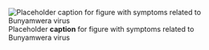 ![Placeholder __caption__ for figure with symptoms related to Bunyamwera virus](/img/placeholder.jpg)